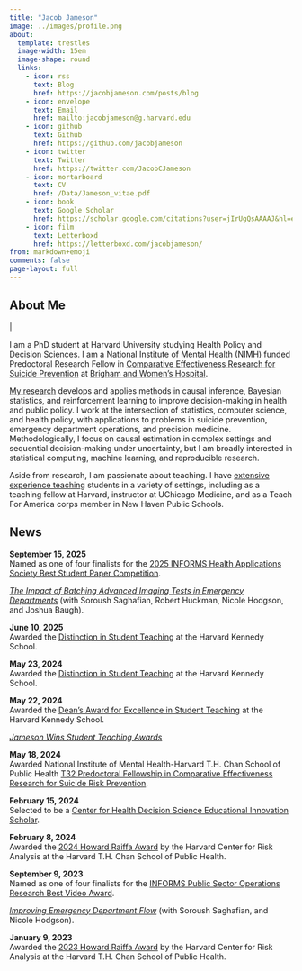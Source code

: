 ```yaml
---
title: "Jacob Jameson"
image: ../images/profile.png
about:
  template: trestles
  image-width: 15em
  image-shape: round
  links:
    - icon: rss
      text: Blog
      href: https://jacobjameson.com/posts/blog
    - icon: envelope
      text: Email
      href: mailto:jacobjameson@g.harvard.edu
    - icon: github
      text: Github
      href: https://github.com/jacobjameson
    - icon: twitter
      text: Twitter
      href: https://twitter.com/JacobCJameson
    - icon: mortarboard
      text: CV
      href: /Data/Jameson_vitae.pdf
    - icon: book
      text: Google Scholar
      href: https://scholar.google.com/citations?user=jIrUgQsAAAAJ&hl=en
    - icon: film
      text: Letterboxd
      href: https://letterboxd.com/jacobjameson/
from: markdown+emoji
comments: false
page-layout: full
---
```


## About Me

<div class="flex">
<p class="header-sub-title" id="word"></p>
<p class="header-sub-title blink">|</p>
</div>

I am a PhD student at Harvard University studying Health Policy and Decision Sciences. I am a National Institute of Mental Health (NIMH) funded Predoctoral Research Fellow in [Comparative Effectiveness Research for Suicide Prevention](https://causalab.sph.harvard.edu/suicideprevention/) at [Brigham and Women's Hospital](https://www.brighamandwomens.org).

[My research](research.qmd) develops and applies methods in causal inference, Bayesian statistics, and reinforcement learning to improve decision-making in health and public policy. I work at the intersection of statistics, computer science, and health policy, with applications to problems in suicide prevention, emergency department operations, and precision medicine. Methodologically, I focus on causal estimation in complex settings and sequential decision-making under uncertainty, but I am broadly interested in statistical computing, machine learning, and reproducible research.

Aside from research, I am passionate about teaching. I have [extensive experience teaching](teaching.qmd) students in a variety of settings, including as a teaching fellow at Harvard, instructor at UChicago Medicine, and as a Teach For America corps member in New Haven Public Schools. 

## News

<div class="news-block">
**September 15, 2025**  
Named as one of four finalists for the [2025 INFORMS Health Applications Society Best Student Paper Competition](https://connect.informs.org/discussion/finalists-of-the-2025-informs-has-best-student-paper-competition). 

[*The Impact of Batching Advanced Imaging Tests in Emergency Departments*](https://papers.ssrn.com/sol3/papers.cfm?abstract_id=5193207) (with Soroush Saghafian, Robert Huckman, Nicole Hodgson, and Joshua Baugh).
</div>

<div class="news-block">
**June 10, 2025**  
Awarded the [Distinction in Student Teaching](/Data/Distinction Award 2025.pdf) at the Harvard Kennedy School.
</div>

<div class="news-block">
**May 23, 2024**  
Awarded the [Distinction in Student Teaching](/Data/Distinction Award 2024.pdf) at the Harvard Kennedy School.
</div>

<div class="news-block">
**May 22, 2024**  
Awarded the [Dean’s Award for Excellence in Student Teaching](https://www.hks.harvard.edu/more/about/leadership-administration/academic-deans-office/slate/research-and-innovation/making/teaching#recipients) at the Harvard Kennedy School.

[*Jameson Wins Student Teaching Awards*](https://chds.hsph.harvard.edu/jameson-wins-student-teaching-award/)
</div>


<div class="news-block">
**May 18, 2024**  
Awarded National Institute of Mental Health-Harvard T.H. Chan School of Public Health [T32 Predoctoral Fellowship in Comparative Effectiveness Research for Suicide Risk Prevention](https://causalab.sph.harvard.edu/suicideprevention/).
</div>


<div class="news-block">
**February 15, 2024**  
Selected to be a [Center for Health Decision Science Educational Innovation Scholar](https://chds.hsph.harvard.edu/chds-welcomes-new-educational-innovation-scholar/).
</div>


<div class="news-block">
**February 8, 2024**  
Awarded the [2024 Howard Raiffa Award](https://chds.hsph.harvard.edu/2024-raiffa-fund-awards/) by the Harvard Center for Risk Analysis at the Harvard T.H. Chan School of Public Health.
</div>

<div class="news-block">
**September 9, 2023**  
Named as one of four finalists for the [INFORMS Public Sector Operations Research Best Video Award](https://connect.informs.org/discussion/psor-best-paper-and-best-video-competition-results).

[*Improving Emergency Department Flow*](https://www.youtube.com/watch?v=do6j8G9qUoM) (with Soroush Saghafian, and Nicole Hodgson).
</div>


<div class="news-block">
**January 9, 2023**  
Awarded the [2023 Howard Raiffa Award](https://chds.hsph.harvard.edu/jameson-receives-raiffa-award/) by the Harvard Center for Risk Analysis at the Harvard T.H. Chan School of Public Health.
</div>




<script>
const words = ["Data scientist  ", "Teacher  ", "Health policy researcher  ", "Decision scientist  "];
let i = 0;
let timer;

function typingEffect() {
let word = words[i].split("");
var loopTyping = function() {
if (word.length > 0) {
document.getElementById('word').innerHTML += word.shift();
} else {
deletingEffect();
return false;
};
timer = setTimeout(loopTyping, 100);
};
loopTyping();
};

function deletingEffect() {
let word = words[i].split("");
var loopDeleting = function() {
if (word.length > 0) {
word.pop();
document.getElementById('word').innerHTML = word.join("");
} else {
if (words.length > (i + 1)) {
i++;
} else {
i = 0;
};
typingEffect();
return false;
};
timer = setTimeout(loopDeleting, 80);
};
loopDeleting();
};

typingEffect();

</script>


